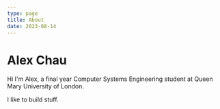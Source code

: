 ```yaml
---
type: page
title: About
date: 2023-08-14
---
```


# Alex Chau

Hi I'm Alex, a final year Computer Systems Engineering student at Queen Mary University of London.

I like to build stuff.
